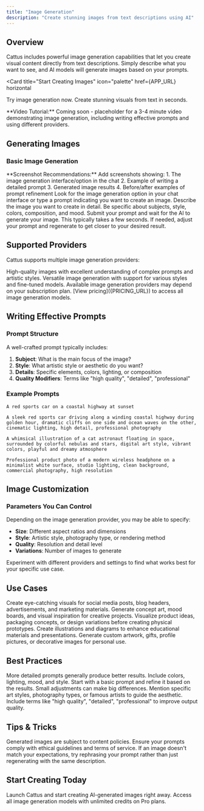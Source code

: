 ```yaml
---
title: "Image Generation"
description: "Create stunning images from text descriptions using AI"
---
```



## Overview

Cattus includes powerful image generation capabilities that let you create visual content directly from text descriptions. Simply describe what you want to see, and AI models will generate images based on your prompts.

<Card
  title="Start Creating Images"
  icon="palette"
  href={APP_URL}
  horizontal
>
  Try image generation now. Create stunning visuals from text in seconds.
</Card>

<Info>
**Video Tutorial:** Coming soon - placeholder for a 3-4 minute video demonstrating image generation, including writing effective prompts and using different providers.
</Info>

## Generating Images

### Basic Image Generation

<Note>
**Screenshot Recommendations:** Add screenshots showing:
1. The image generation interface/option in the chat
2. Example of writing a detailed prompt
3. Generated image results
4. Before/after examples of prompt refinement
</Note>

<Steps>
  <Step title="Access Image Generation">
    Look for the image generation option in your chat interface or type a prompt indicating you want to create an image.
  </Step>

  <Step title="Write Your Prompt">
    Describe the image you want to create in detail. Be specific about subjects, style, colors, composition, and mood.
  </Step>

  <Step title="Generate">
    Submit your prompt and wait for the AI to generate your image. This typically takes a few seconds.
  </Step>

  <Step title="Refine">
    If needed, adjust your prompt and regenerate to get closer to your desired result.
  </Step>
</Steps>

## Supported Providers

Cattus supports multiple image generation providers:

<CardGroup cols={2}>
  <Card title="DALL-E" icon="paintbrush">
    High-quality images with excellent understanding of complex prompts and artistic styles.
  </Card>
  <Card title="Stable Diffusion" icon="wand-magic-sparkles">
    Versatile image generation with support for various styles and fine-tuned models.
  </Card>
</CardGroup>

<Info>
Available image generation providers may depend on your subscription plan. [View pricing]({PRICING_URL}) to access all image generation models.
</Info>

## Writing Effective Prompts

### Prompt Structure

A well-crafted prompt typically includes:

1. **Subject**: What is the main focus of the image?
2. **Style**: What artistic style or aesthetic do you want?
3. **Details**: Specific elements, colors, lighting, or composition
4. **Quality Modifiers**: Terms like "high quality", "detailed", "professional"

### Example Prompts

<CodeGroup>

```text Basic
A red sports car on a coastal highway at sunset
```

```text Detailed
A sleek red sports car driving along a winding coastal highway during golden hour, dramatic cliffs on one side and ocean waves on the other, cinematic lighting, high detail, professional photography
```

```text Artistic
A whimsical illustration of a cat astronaut floating in space, surrounded by colorful nebulas and stars, digital art style, vibrant colors, playful and dreamy atmosphere
```

```text Professional
Professional product photo of a modern wireless headphone on a minimalist white surface, studio lighting, clean background, commercial photography, high resolution
```

</CodeGroup>

## Image Customization

### Parameters You Can Control

Depending on the image generation provider, you may be able to specify:

- **Size**: Different aspect ratios and dimensions
- **Style**: Artistic style, photography type, or rendering method
- **Quality**: Resolution and detail level
- **Variations**: Number of images to generate

<Tip>
Experiment with different providers and settings to find what works best for your specific use case.
</Tip>

## Use Cases

<AccordionGroup>
  <Accordion title="Marketing & Social Media" icon="bullhorn">
    Create eye-catching visuals for social media posts, blog headers, advertisements, and marketing materials.
  </Accordion>

  <Accordion title="Concept Art & Design" icon="palette">
    Generate concept art, mood boards, and visual inspiration for creative projects.
  </Accordion>

  <Accordion title="Product Visualization" icon="cube">
    Visualize product ideas, packaging concepts, or design variations before creating physical prototypes.
  </Accordion>

  <Accordion title="Educational Content" icon="book">
    Create illustrations and diagrams to enhance educational materials and presentations.
  </Accordion>

  <Accordion title="Personal Projects" icon="heart">
    Generate custom artwork, gifts, profile pictures, or decorative images for personal use.
  </Accordion>
</AccordionGroup>

## Best Practices

<CardGroup cols={2}>
  <Card title="Be Specific" icon="crosshairs">
    More detailed prompts generally produce better results. Include colors, lighting, mood, and style.
  </Card>
  <Card title="Iterate" icon="rotate">
    Start with a basic prompt and refine it based on the results. Small adjustments can make big differences.
  </Card>
  <Card title="Reference Styles" icon="palette">
    Mention specific art styles, photography types, or famous artists to guide the aesthetic.
  </Card>
  <Card title="Use Quality Terms" icon="star">
    Include terms like "high quality", "detailed", "professional" to improve output quality.
  </Card>
</CardGroup>

## Tips & Tricks

<Warning>
Generated images are subject to content policies. Ensure your prompts comply with ethical guidelines and terms of service.
</Warning>

<Tip>
If an image doesn't match your expectations, try rephrasing your prompt rather than just regenerating with the same description.
</Tip>

## Start Creating Today

<CardGroup cols={2}>
  <Card
    title="Generate Your First Image"
    icon="sparkles"
    href={APP_URL}
  >
    Launch Cattus and start creating AI-generated images right away.
  </Card>
  <Card
    title="Unlock All Generators"
    icon="crown"
    href={PRICING_URL}
  >
    Access all image generation models with unlimited credits on Pro plans.
  </Card>
</CardGroup>
